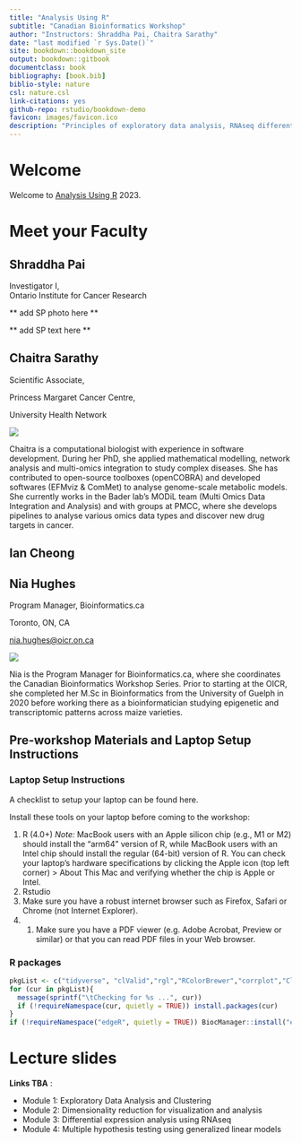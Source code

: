 ```yaml
--- 
title: "Analysis Using R"
subtitle: "Canadian Bioinformatics Workshop"
author: "Instructors: Shraddha Pai, Chaitra Sarathy"
date: "last modified `r Sys.Date()`"
site: bookdown::bookdown_site
output: bookdown::gitbook
documentclass: book
bibliography: [book.bib]
biblio-style: nature
csl: nature.csl
link-citations: yes
github-repo: rstudio/bookdown-demo
favicon: images/favicon.ico
description: "Principles of exploratory data analysis, RNAseq differential expression, and generalized linear models"
---
```


# Welcome 
Welcome to [Analysis Using R](https://bioinformatics.ca/workshops-all/2023-analysis-using-r/) 2023.

# Meet your Faculty {-}

## Shraddha Pai {-}
Investigator I,<br>
Ontario Institute for Cancer Research

** add SP photo here **

** add SP text here **

## Chaitra Sarathy {-}
Scientific Associate,

Princess Margaret Cancer Centre,

University Health Network

<img src="images/Chaitra_Sarathy.jpeg">

Chaitra is a computational biologist with experience in software development. During her PhD, she applied mathematical modelling, network analysis and multi-omics integration to study complex diseases. She has contributed to open-source toolboxes (openCOBRA) and developed softwares (EFMviz & ComMet) to analyse genome-scale metabolic models. She currently works in the Bader lab’s MODiL team (Multi Omics Data Integration and Analysis) and with groups at PMCC, where she develops pipelines to analyse various omics data types and discover new drug targets in cancer.

## Ian Cheong {-}

## Nia Hughes {-}

Program Manager, Bioinformatics.ca

Toronto, ON, CA

<a href="mailto:nia.hughes@oicr.on.ca">nia.hughes@oicr.on.ca</a>

<img src="images/nia_hughes.jpeg">

Nia is the Program Manager for Bioinformatics.ca, where she coordinates the Canadian Bioinformatics Workshop Series. Prior to starting at the OICR, she completed her M.Sc in Bioinformatics from the University of Guelph in 2020 before working there as a bioinformatician studying epigenetic and transcriptomic patterns across maize varieties.

## Pre-workshop Materials and Laptop Setup Instructions

### Laptop Setup Instructions

A checklist to setup your laptop can be found here. 

Install these tools on your laptop before coming to the workshop:

1. R (4.0+)
<i>Note:</i> MacBook users with an Apple silicon chip (e.g., M1 or M2) should install the "arm64" version of R, while MacBook users with an Intel chip should install the regular (64-bit) version of R. You can check your laptop's hardware specifications by clicking the Apple icon (top left corner) > About This Mac and verifying whether the chip is Apple or Intel.
2. Rstudio
3.  Make sure you have a robust internet browser such as Firefox, Safari or Chrome (not Internet Explorer).
4.  1. Make sure you have a PDF viewer (e.g. Adobe Acrobat, Preview or similar) or that you can read PDF files in your Web browser.

### R packages

```r
pkgList <- c("tidyverse", "clValid","rgl","RColorBrewer","corrplot","ClusterR","Rtsne","umap","BiocManager")
for (cur in pkgList){
  message(sprintf("\tChecking for %s ...", cur))
  if (!requireNamespace(cur, quietly = TRUE)) install.packages(cur)
}
if (!requireNamespace("edgeR", quietly = TRUE)) BiocManager::install("edgeR")
```


# Lecture slides 

**Links TBA** :

* Module 1: Exploratory Data Analysis and Clustering
* Module 2: Dimensionality reduction for visualization and analysis
* Module 3: Differential expression analysis using RNAseq
* Module 4: Multiple hypothesis testing using generalized linear models

